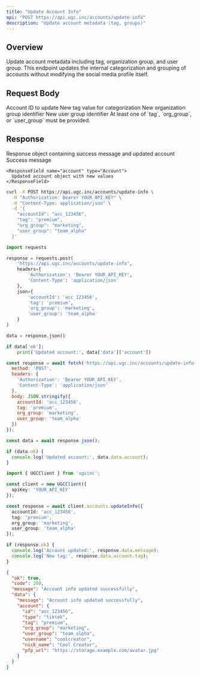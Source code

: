 ```yaml
---
title: "Update Account Info"
api: "POST https://api.ugc.inc/accounts/update-info"
description: "Update account metadata (tag, groups)"
---
```


## Overview

Update account metadata including tag, organization group, and user group. This endpoint updates the internal categorization and grouping of accounts without modifying the social media profile itself.

## Request Body

<ParamField body="accountId" type="string" required>
  Account ID to update
</ParamField>

<ParamField body="tag" type="string">
  New tag value for categorization
</ParamField>

<ParamField body="org_group" type="string">
  New organization group identifier
</ParamField>

<ParamField body="user_group" type="string">
  New user group identifier
</ParamField>

<Note>
  At least one of `tag`, `org_group`, or `user_group` must be provided.
</Note>

## Response

<ResponseField name="data" type="object">
  Response object containing success message and updated account
  
  <Expandable title="Response properties">
    <ResponseField name="message" type="string">
      Success message
    </ResponseField>
    
    <ResponseField name="account" type="Account">
      Updated account object with new values
    </ResponseField>
  </Expandable>
</ResponseField>

<RequestExample>

```bash cURL
curl -X POST https://api.ugc.inc/accounts/update-info \
  -H "Authorization: Bearer YOUR_API_KEY" \
  -H "Content-Type: application/json" \
  -d '{
    "accountId": "acc_123456",
    "tag": "premium",
    "org_group": "marketing",
    "user_group": "team_alpha"
  }'
```

```python Python
import requests

response = requests.post(
    'https://api.ugc.inc/accounts/update-info',
    headers={
        'Authorization': 'Bearer YOUR_API_KEY',
        'Content-Type': 'application/json'
    },
    json={
        'accountId': 'acc_123456',
        'tag': 'premium',
        'org_group': 'marketing',
        'user_group': 'team_alpha'
    }
)

data = response.json()

if data['ok']:
    print('Updated account:', data['data']['account'])
```

```javascript JavaScript
const response = await fetch('https://api.ugc.inc/accounts/update-info', {
  method: 'POST',
  headers: {
    'Authorization': 'Bearer YOUR_API_KEY',
    'Content-Type': 'application/json'
  },
  body: JSON.stringify({
    accountId: 'acc_123456',
    tag: 'premium',
    org_group: 'marketing',
    user_group: 'team_alpha'
  })
});

const data = await response.json();

if (data.ok) {
  console.log('Updated account:', data.data.account);
}
```

```typescript React
import { UGCClient } from 'ugcinc';

const client = new UGCClient({
  apiKey: 'YOUR_API_KEY'
});

const response = await client.accounts.updateInfo({
  accountId: 'acc_123456',
  tag: 'premium',
  org_group: 'marketing',
  user_group: 'team_alpha'
});

if (response.ok) {
  console.log('Account updated:', response.data.message);
  console.log('New tag:', response.data.account.tag);
}
```

</RequestExample>

<ResponseExample>

```json Success Response
{
  "ok": true,
  "code": 200,
  "message": "Account info updated successfully",
  "data": {
    "message": "Account info updated successfully",
    "account": {
      "id": "acc_123456",
      "type": "tiktok",
      "tag": "premium",
      "org_group": "marketing",
      "user_group": "team_alpha",
      "username": "coolcreator",
      "nick_name": "Cool Creator",
      "pfp_url": "https://storage.example.com/avatar.jpg"
    }
  }
}
```

</ResponseExample>

